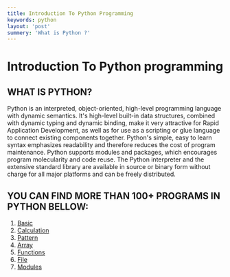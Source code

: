 ```yaml
---
title: Introduction To Python Programming
keywords: python
layout: 'post'
summery: 'What is Python ?'
---
```


# Introduction To Python programming

## WHAT IS PYTHON?

Python is an interpreted, object-oriented, high-level programming language with dynamic semantics. It's high-level built-in data structures, combined with dynamic typing and dynamic binding, make it very attractive for Rapid Application Development, as well as for use as a scripting or glue language to connect existing components together. Python's simple, easy to learn syntax emphasizes readability and therefore reduces the cost of program maintenance. Python supports modules and packages, which encourages program molecularity and code reuse. The Python interpreter and the extensive standard library are available in source or binary form without charge for all major platforms and can be freely distributed.





## YOU CAN FIND MORE THAN 100+ PROGRAMS IN PYTHON BELLOW: 

1. [Basic](https://zeelcodder.tech/blog/python-basic)
2. [Calculation](https://zeelcodder.tech/blog/python-calculation)
3. [Pattern](https://zeelcodder.tech/blog/python-pattern)
4. [Array](https://zeelcodder.tech/blog/python-array)
5. [Functions](https://zeelcodder.tech/blog/python-functions)
6. [File](https://zeelcodder.tech/blog/python-file)
7. [Modules](https://zeelcodder.tech/blog/python-modules)


